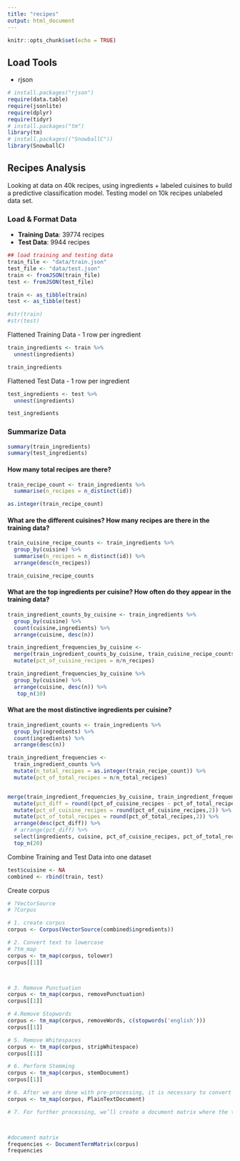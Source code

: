 ```yaml
---
title: "recipes"
output: html_document
---
```


```r
knitr::opts_chunk$set(echo = TRUE)
```

## Load Tools

* rjson

```r
# install.packages("rjson")
require(data.table)
require(jsonlite)
require(dplyr)
require(tidyr)
# install.packages("tm")
library(tm)
# install.packages(("SnowballC"))
library(SnowballC)

```

## Recipes Analysis
Looking at data on 40k recipes, using ingredients + labeled cuisines to build a predictive classification model.  Testing model on 10k recipes unlabeled data set.

### Load & Format Data

* **Training Data**: 39774 recipes
* **Test Data**: 9944 recipes

```r
## load training and testing data
train_file <- "data/train.json"
test_file <- "data/test.json"
train <- fromJSON(train_file)
test <- fromJSON(test_file)

train <- as_tibble(train)
test <- as_tibble(test)

#str(train)
#str(test)
```

Flattened Training Data - 1 row per ingredient
```r
train_ingredients <- train %>%
  unnest(ingredients)

train_ingredients
```
Flattened Test Data - 1 row per ingredient
```r

test_ingredients <- test %>%
  unnest(ingredients)

test_ingredients
```



### Summarize Data
```r
summary(train_ingredients)
summary(test_ingredients)

```

#### How many total recipes are there?
```r

train_recipe_count <- train_ingredients %>%
  summarise(n_recipes = n_distinct(id))

as.integer(train_recipe_count)

```

#### What are the different cuisines?  How many recipes are there in the training data?
```r

train_cuisine_recipe_counts <- train_ingredients %>%
  group_by(cuisine) %>%
  summarise(n_recipes = n_distinct(id)) %>%
  arrange(desc(n_recipes))

train_cuisine_recipe_counts

```


#### What are the top ingredients per cuisine? How often do they appear in the training data?
```r
train_ingredient_counts_by_cuisine <- train_ingredients %>%
  group_by(cuisine) %>%
  count(cuisine,ingredients) %>%
  arrange(cuisine, desc(n))

train_ingredient_frequencies_by_cuisine <- 
  merge(train_ingredient_counts_by_cuisine, train_cuisine_recipe_counts) %>%
  mutate(pct_of_cuisine_recipes = n/n_recipes)

train_ingredient_frequencies_by_cuisine %>%
  group_by(cuisine) %>%
  arrange(cuisine, desc(n)) %>%
   top_n(10)

```

#### What are the most distinctive ingredients per cuisine?
```r
train_ingredient_counts <- train_ingredients %>%
  group_by(ingredients) %>%
  count(ingredients) %>%
  arrange(desc(n))

train_ingredient_frequencies <- 
  train_ingredient_counts %>%
  mutate(n_total_recipes = as.integer(train_recipe_count)) %>%
  mutate(pct_of_total_recipes = n/n_total_recipes)


merge(train_ingredient_frequencies_by_cuisine, train_ingredient_frequencies, by="ingredients") %>%
  mutate(pct_diff = round((pct_of_cuisine_recipes - pct_of_total_recipes),2)) %>%
  mutate(pct_of_cuisine_recipes = round(pct_of_cuisine_recipes,2)) %>%
  mutate(pct_of_total_recipes = round(pct_of_total_recipes,2)) %>%
  arrange(desc(pct_diff)) %>%
  # arrange(pct_diff) %>%
  select(ingredients, cuisine, pct_of_cuisine_recipes, pct_of_total_recipes, pct_diff) %>%
  top_n(20)

```


Combine Training and Test Data into one dataset
```r
test$cuisine <- NA
combined <- rbind(train, test)
```


Create corpus
```r
# ?VectorSource
# ?Corpus

# 1. create corpus
corpus <- Corpus(VectorSource(combined$ingredients))

# 2. Convert text to lowercase
# ?tm_map
corpus <- tm_map(corpus, tolower)
corpus[[1]]



# 3. Remove Punctuation
corpus <- tm_map(corpus, removePunctuation)
corpus[[1]]

# 4.Remove Stopwords
corpus <- tm_map(corpus, removeWords, c(stopwords('english')))
corpus[[1]]

# 5. Remove Whitespaces
corpus <- tm_map(corpus, stripWhitespace)
corpus[[1]]

# 6. Perform Stemming
corpus <- tm_map(corpus, stemDocument)
corpus[[1]]

# 6. After we are done with pre-processing, it is necessary to convert the text into plain text document. This helps in pre-processing documents as text documents.
corpus <- tm_map(corpus, PlainTextDocument)

# 7. For further processing, we’ll create a document matrix where the text will categorized in columns



#document matrix
frequencies <- DocumentTermMatrix(corpus) 
frequencies

```


